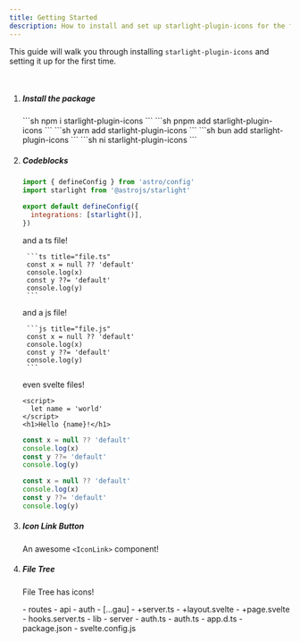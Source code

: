 ```yaml
---
title: Getting Started
description: How to install and set up starlight-plugin-icons for the first time.
---
```



This guide will walk you through installing `starlight-plugin-icons` and setting it up for the first time.

<br />

<Steps>

1. ##### Install the package

    <Tabs syncKey="pkg">
      <TabItem label="npm">
        ```sh
        npm i starlight-plugin-icons
        ```
      </TabItem>
      <TabItem label="pnpm">
        ```sh
        pnpm add starlight-plugin-icons
        ```
      </TabItem>
      <TabItem label="yarn">
        ```sh
        yarn add starlight-plugin-icons
        ```
      </TabItem>
      <TabItem label="bun">
        ```sh
        bun add starlight-plugin-icons
        ```
      </TabItem>
      <TabItem label="ni">
        ```sh
        ni starlight-plugin-icons
        ```
      </TabItem>
    </Tabs>

2. ##### Codeblocks

    ```js title="astro.config.mjs"
    import { defineConfig } from 'astro/config'
    import starlight from '@astrojs/starlight'

    export default defineConfig({
      integrations: [starlight()],
    })
    ```

    <Tabs syncKey="lang">
      <TabItem label="TypeScript">
        and a ts file!

        ```ts title="file.ts"
        const x = null ?? 'default'
        console.log(x)
        const y ??= 'default'
        console.log(y)
        ```
      </TabItem>
      <TabItem label="JavaScript">
        and a js file!

        ```js title="file.js"
        const x = null ?? 'default'
        console.log(x)
        const y ??= 'default'
        console.log(y)
        ```
      </TabItem>
    </Tabs>

    even svelte files!

    ```svelte title="file.svelte"
    <script>
      let name = 'world'
    </script>
    <h1>Hello {name}!</h1>
    ```

    ```js title="file.svelte.js"
    const x = null ?? 'default'
    console.log(x)
    const y ??= 'default'
    console.log(y)
    ```

    ```ts title="file.svelte.ts"
    const x = null ?? 'default'
    console.log(x)
    const y ??= 'default'
    console.log(y)
    ```

3. ##### Icon Link Button

    An awesome `<IconLink>` component!

    <div class="row">
      <IconLink href="/adapters/drizzle/" icon="i-icons:drizzle" title="Drizzle" />
      <IconLink href="/adapters/drizzle/" icon="i-icons:drizzle" title="Drizzle" />
      <IconLink href="/adapters/drizzle/" icon="i-icons:drizzle" title="Drizzle Flat" flat />
      <IconLink href="/adapters/drizzle/" icon="i-icons:drizzle" title="Drizzle Flat" flat />
      <IconLink href="/adapters/drizzle/" icon="i-icons:drizzle" title="Drizzle" />
      <IconLink href="/adapters/drizzle/" icon="i-icons:drizzle" title="Drizzle" />
      <IconLink href="/adapters/drizzle/" icon="i-icons:drizzle" title="Drizzle Flat" flat />
      <IconLink href="/adapters/drizzle/" icon="i-icons:drizzle" title="Drizzle Flat" flat />
    </div>
    
    
    <div class="row">
      <IconLink icon="i-starlight-plugin-icons:svelte-js" title="Svelte js" />
      <IconLink icon="i-starlight-plugin-icons:svelte-ts" />
      <IconLink icon="i-starlight-plugin-icons:folder-open" />
      <IconLink icon="i-material-icon-theme:svelte" />
      <IconLink icon="i-ph:folder-open-duotone" />
      <IconLink icon="i-material-icon-theme:nodejs" />
    </div>
4. ##### File Tree

    File Tree has icons!

    <FileTree>
      - routes
        - api
          - auth
            - [...gau]
              - +server.ts
        - +layout.svelte
        - +page.svelte
      - hooks.server.ts
      - lib
        - server
          - auth.ts
        - auth.ts
      - app.d.ts
      - package.json
      - svelte.config.js
    </FileTree>

</Steps>
